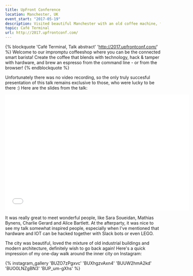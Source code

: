 ```yaml
---
title: UpFront Conference
location: Manchester, UK
event_start: "2017-05-19"
description: Visited beautiful Manchester with an old coffee machine, for a lovely conference with great people
topic: Café Terminal
url: http://2017.upfrontconf.com/
---
```


{% blockquote 'Café Terminal, Talk abstract' 'http://2017.upfrontconf.com/' %}
Welcome to our impromptu coffeeshop where you can be the connected smart barista! Create the coffee that blends with technology, hack & tamper with hardware, and brew an espresso from the command line - or from the browser!
{% endblockquote %}

Unfortunately there was no video recording, so the only truly succesful presentation of this talk remains exclusive to those, who were lucky to be there :) Here are the slides from the talk:

<iframe src="//www.slideshare.net/slideshow/embed_code/key/vDWFRzp0lgeLZi" width="595" height="375" frameborder="0" marginwidth="0" marginheight="0" scrolling="no" allowfullscreen> </iframe>

It was really great to meet wonderful people, like Sara Soueidan, Mathias Bynens, Charlie Gerard and Alice Bartlett. At the afterparty, it was nice to see my talk somewhat inspired people, especially when I've mentioned that hardware and IOT can be hacked together with Slack bots or even LEGO.

The city was beautiful, loved the mixture of old industrial buildings and modern architecture, definitely wish to go back again! Here's a quick impression of my one-day walk around the inner city on Instagram:

{% instagram_gallery 'BUZO7zPgxvc' 'BUXhgzvAxn4' 'BUUW2hmA2kd' 'BUO0LNZgBN3' 'BUP_um-gXhs' %}




